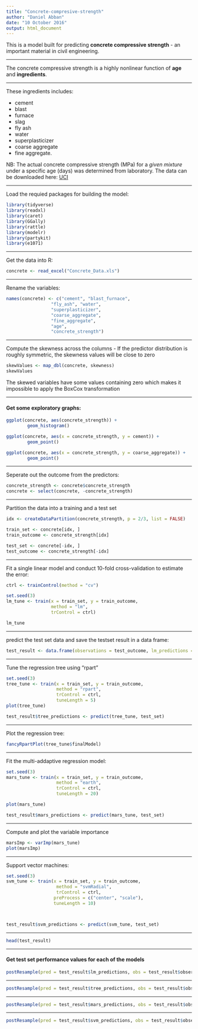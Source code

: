 ---
title: "Concrete-compresive-strength"
author: "Daniel Abban"
date: "10 October 2016"
output: html_document
---

This is a model built for predicting **concrete compressive strength** - an important material in civil engineering.

***

The concrete compressive strength is a highly nonlinear function of **age** and 
**ingredients**. 

***

These ingredients includes: 

* cement 
* blast 
* furnace 
* slag
* fly ash 
* water 
* superplasticizer
* coarse aggregate 
* fine aggregate.

NB: The actual concrete compressive strength (MPa) for a *given mixture* under a 
specific age (days) was determined from laboratory. The data can be downloaded here: [UCI](https://archive.ics.uci.edu/ml/machine-learning-databases/concrete/compressive/)

***

Load the requied packages for building the model:
```{r message=FALSE}
library(tidyverse)
library(readxl)
library(caret)
library(GGally)
library(rattle)
library(modelr)
library(partykit)
library(e1071)
```

***

Get the data into R:
```{r}
concrete <- read_excel("Concrete_Data.xls")
```

***

Rename the variables:
```{r }
names(concrete) <- c("cement", "blast_furnace",
                 "fly_ash", "water",
                 "superplasticizer",
                 "coarse_aggregate",
                 "fine_aggregate",
                 "age",
                 "concrete_strength")
```

***

Compute the skewness across the columns - If the predictor distribution is roughly symmetric, the skewness values will be close to zero

```{r}
skewValues <- map_dbl(concrete, skewness)
skewValues
```

The skewed variables have some values containing zero which makes it impossible to apply the BoxCox transformation

***

#### Get some exploratory graphs:

```{r message=FALSE}

ggplot(concrete, aes(concrete_strength)) +
        geom_histogram()

ggplot(concrete, aes(x = concrete_strength, y = cement)) +
        geom_point()

ggplot(concrete, aes(x = concrete_strength, y = coarse_aggregate)) +
        geom_point()
```

***

Seperate out the outcome from the predictors:
```{r}
concrete_strength <- concrete$concrete_strength
concrete <- select(concrete, -concrete_strength)
```

***

Partition the data into a training and a test set 
```{r}
idx <- createDataPartition(concrete_strength, p = 2/3, list = FALSE)

train_set <- concrete[idx, ]
train_outcome <- concrete_strength[idx]

test_set <- concrete[-idx, ]
test_outcome <- concrete_strength[-idx]
```

***

Fit a single linear model and conduct 10-fold cross-validation to estimate the error:
```{r}
ctrl <- trainControl(method = "cv")

set.seed(3)
lm_tune <- train(x = train_set, y = train_outcome,
                 method = "lm",
                 trControl = ctrl)

lm_tune
```

***

predict the test set data and save the testset result in a data frame:
```{r}
test_result <- data.frame(observations = test_outcome, lm_predictions = predict(lm_tune, test_set))
```

***

Tune the regression tree using "rpart"
```{r message=FALSE, warning=FALSE}

set.seed(3)
tree_tune <- train(x = train_set, y = train_outcome,
                   method = "rpart",
                   trControl = ctrl,
                   tuneLength = 5)
plot(tree_tune)

test_result$tree_predictions <- predict(tree_tune, test_set)
```

***

Plot the regression tree:
```{r}
fancyRpartPlot(tree_tune$finalModel)
```

***

Fit the multi-addaptive regression model:
```{r message=FALSE}
set.seed(3)
mars_tune <- train(x = train_set, y = train_outcome,
                   method = "earth",
                   trControl = ctrl,
                   tuneLength = 20)

plot(mars_tune)

test_result$mars_predictions <- predict(mars_tune, test_set)
```

***

Compute and plot the variable importance
```{r}
marsImp <- varImp(mars_tune)
plot(marsImp)
```

***

Support vector machines:
```{r message=FALSE}
set.seed(3)
svm_tune <- train(x = train_set, y = train_outcome,
                   method = "svmRadial",
                   trControl = ctrl,
                  preProcess = c("center", "scale"),
                  tuneLength = 10)



test_result$svm_predictions <- predict(svm_tune, test_set)
```

***

```{r }
head(test_result)
```

***

#### Get test set performance values for each of the models
```{r}
postResample(pred = test_result$lm_predictions, obs = test_result$observations)
```

***

```{r}
postResample(pred = test_result$tree_predictions, obs = test_result$observations)
```

***

```{r}
postResample(pred = test_result$mars_predictions, obs = test_result$observations)
```

***

```{r}
postResample(pred = test_result$svm_predictions, obs = test_result$observations)
```


